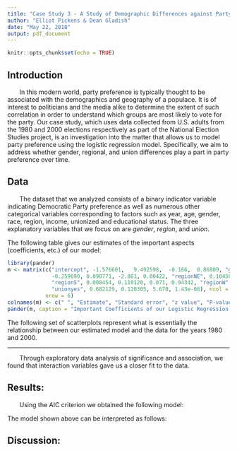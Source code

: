 ```yaml
---
title: "Case Study 3 - A Study of Demographic Differences against Party Preference"
author: "Elliot Pickens & Dean Gladish"
date: "May 22, 2018"
output: pdf_document
---
```


```r
knitr::opts_chunk$set(echo = TRUE)
```

## Introduction  

\ \ \ \ \ \ \ In this modern world, party preference is typically thought to be associated with the demographics and geography of a populace.  It is of interest to politicians and the media alike to determine the extent of such correlation in order to understand which groups are most likely to vote for the party.  Our case study, which uses data collected from U.S. adults from the 1980 and 2000 elections respectively as part of the National Election Studies project, is an investigation into the matter that allows us to model party preference using the logistic regression model.  Specifically, we aim to address whether gender, regional, and union differences play a part in party preference over time.  

## Data  

\ \ \ \ \ \ \ The dataset that we analyzed consists of a binary indicator variable indicating Democratic Party preference as well as numerous other categorical variables corresponding to factors such as year, age, gender, race, region, income, unionized and educational status.  The three explanatory variables that we focus on are *gender*, *region*, and *union*.  


The following table gives our estimates of the important aspects (coefficients, etc.) of our model:  

```r
library(pander)
m <- matrix(c("intercept", -1.576601,   9.492598,  -0.166,  0.86809, "gendermale", 
              -0.259690, 0.090771, -2.861, 0.00422, "regionNE", 0.104580, 0.134548, 0.777, 0.43700, 
              "regionS", 0.008454, 0.119120, 0.071, 0.94342, "regionW", 0.175367, 0.134395, 1.305, 0.19194, 
              "unionyes", 0.682129, 0.120305, 5.670, 1.43e-08), ncol = 5, byrow = T, 
            nrow = 6)
colnames(m) <- c(" ", "Estimate", "Standard error", "z value", "P-value")
pander(m, caption = "Important Coefficients of our Logistic Regression Model")
```

The following set of scatterplots represent what is essentially the relationship between our estimated model and the data for the years 1980 and 2000.  

_____

\ \ \ \ \ \ \ Through exploratory data analysis of significance and association, we found that interaction variables gave us a closer fit to the data.  

## Results:  

\ \ \ \ \ \ \ Using the AIC criterion we obtained the following model:  

\begin{center} $\widehat Y_i \{dem|\} = \beta_0 + \beta_1 Gender$ \end{center}

The model shown above can be interpreted as follows:  


## Discussion:  









